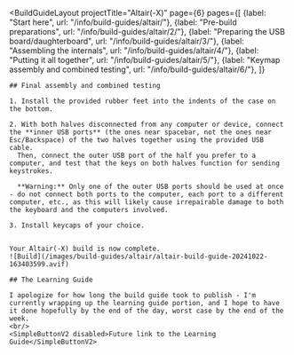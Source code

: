 ---
---


<BuildGuideLayout 
	projectTitle="Altair(-X)"
  page={6}
  pages={[
    {label: "Start here", url: "/info/build-guides/altair/"},
    {label: "Pre-build preparations", url: "/info/build-guides/altair/2/"},
    {label: "Preparing the USB board/daughterboard", url: "/info/build-guides/altair/3/"},
    {label: "Assembling the internals", url: "/info/build-guides/altair/4/"},
    {label: "Putting it all together", url: "/info/build-guides/altair/5/"},
    {label: "Keymap assembly and combined testing", url: "/info/build-guides/altair/6/"},
  ]}
>

  <AltMarkdownRenderer>

    ## Final assembly and combined testing

    1. Install the provided rubber feet into the indents of the case on the bottom.  

    2. With both halves disconnected from any computer or device, connect the **inner USB ports** (the ones near spacebar, not the ones near Esc/Backspace) of the two halves together using the provided USB cable.  
      Then, connect the outer USB port of the half you prefer to a computer, and test that the keys on both halves function for sending keystrokes.  
        
      **Warning:** Only one of the outer USB ports should be used at once - do not connect both ports to the computer, each port to a different computer, etc., as this will likely cause irrepairable damage to both the keyboard and the computers involved.  

    3. Install keycaps of your choice.


    Your Altair(-X) build is now complete.
    ![Build](/images/build-guides/altair/altair-build-guide-20241022-163403599.avif)

    ## The Learning Guide
    
    I apologize for how long the build guide took to publish - I'm currently wrapping up the learning guide portion, and I hope to have it done hopefully by the end of the day, worst case by the end of the week.  
    <br/>
    <SimpleButtonV2 disabled>Future link to the Learning Guide</SimpleButtonV2>
    
    
  </AltMarkdownRenderer>
			
</BuildGuideLayout>


